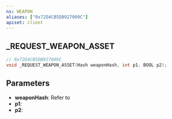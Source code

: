 ```yaml
---
ns: WEAPON
aliases: ["0x72D4CB5DB927009C"]
apiset: client
---
```

## _REQUEST_WEAPON_ASSET

```c
// 0x72D4CB5DB927009C
void _REQUEST_WEAPON_ASSET(Hash weaponHash, int p1, BOOL p2);
```


## Parameters
* **weaponHash**: Refer to <EmbeddedEnum name="eWeaponHash" />
* **p1**:
* **p2**:
